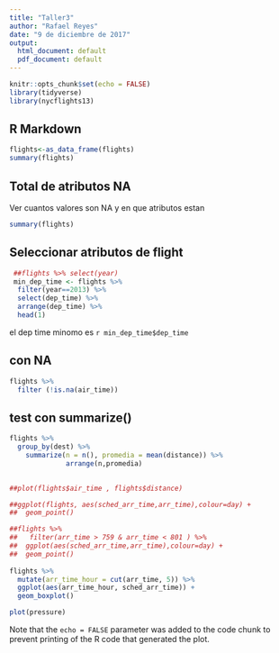 ```yaml
---
title: "Taller3"
author: "Rafael Reyes"
date: "9 de diciembre de 2017"
output:
  html_document: default
  pdf_document: default
---
```


```r
knitr::opts_chunk$set(echo = FALSE)
library(tidyverse)
library(nycflights13)
```

## R Markdown

```r
flights<-as_data_frame(flights)
summary(flights)


```

## Total de atributos NA

Ver cuantos valores son NA y en que atributos estan

```r
summary(flights)

```

## Seleccionar atributos de flight

```r
 ##flights %>% select(year)
 min_dep_time <- flights %>% 
  filter(year==2013) %>%
  select(dep_time) %>%
  arrange(dep_time) %>%
  head(1)

```

el dep time minomo es `r min_dep_time$dep_time`

## con NA
```r
flights %>%
  filter (!is.na(air_time)) 

```



##  test con summarize()
```r
flights %>% 
  group_by(dest) %>%
    summarize(n = n(), promedia = mean(distance)) %>%
              arrange(n,promedia) 
                  
```

```r

##plot(flights$air_time , flights$distance)

##ggplot(flights, aes(sched_arr_time,arr_time),colour=day) +
##  geom_point()

##flights %>% 
##   filter(arr_time > 759 & arr_time < 801 ) %>% 
##  ggplot(aes(sched_arr_time,arr_time),colour=day) +
##  geom_point()
 
flights %>%
  mutate(arr_time_hour = cut(arr_time, 5)) %>%
  ggplot(aes(arr_time_hour, sched_arr_time)) +
  geom_boxplot()


```



```r
plot(pressure)

```

Note that the `echo = FALSE` parameter was added to the code chunk to prevent printing of the R code that generated the plot.
